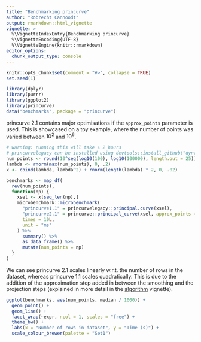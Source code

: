 ```yaml
---
title: "Benchmarking princurve"
author: "Robrecht Cannoodt"
output: rmarkdown::html_vignette
vignette: >
  %\VignetteIndexEntry{Benchmarking princurve}
  %\VignetteEncoding{UTF-8}
  %\VignetteEngine{knitr::rmarkdown}
editor_options: 
  chunk_output_type: console
---
```


<!-- github markdown using
rmarkdown::render("vignettes/benchmarks.Rmd", output_format = "github_document")
-->

```r
knitr::opts_chunk$set(comment = "#>", collapse = TRUE)
set.seed(1)
```

```r
library(dplyr)
library(purrr)
library(ggplot2)
library(princurve)
data("benchmarks", package = "princurve")
```

princurve 2.1 contains major optimisations if the `approx_points` parameter is used. 
This is showcased on a toy example, where the number of points was varied between $10^2$ and $10^6$.

```r
# warning: running this will take ± 2 hours
# princurvelegacy can be installed using devtools::install_github("dynverse/princurve@legacy")
num_points <- round(10^seq(log10(100), log10(100000), length.out = 25))
lambda <- rnorm(max(num_points), 0, .2)
x <- cbind(lambda, lambda^2) + rnorm(length(lambda) * 2, 0, .02)

benchmarks <- map_df(
  rev(num_points),
  function(np) {
    xsel <- x[seq_len(np),]
    microbenchmark::microbenchmark(
      "princurve1.1" = princurvelegacy::principal.curve(xsel), 
      "princurve2.1" = princurve::principal_curve(xsel, approx_points = 100),
      times = 10L,
      unit = "ms"
    ) %>%
      summary() %>%
      as_data_frame() %>%
      mutate(num_points = np)
  }
)
```

We can see princurve 2.1 scales linearly w.r.t. the number of rows in 
the dataset, whereas princurve 1.1 scales quadratically.
This is due to the addition of the approximation step added in between 
the smoothing and the projection steps (explained in more detail 
in the [algorithm](algorithm.md) vignette).
```r
ggplot(benchmarks, aes(num_points, median / 1000)) +
  geom_point() +
  geom_line() +
  facet_wrap(~expr, ncol = 1, scales = "free") +
  theme_bw() +
  labs(x = "Number of rows in dataset", y = "Time (s)") +
  scale_colour_brewer(palette = "Set1")
```
